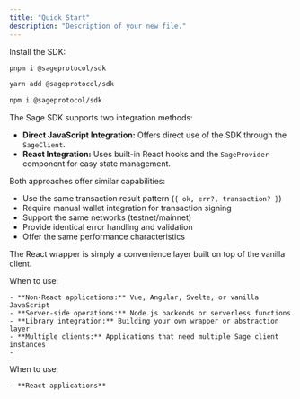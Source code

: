 ```yaml
---
title: "Quick Start"
description: "Description of your new file."
---
```


Install the SDK:

<CodeGroup>

```bash pnpm
pnpm i @sageprotocol/sdk
```


```bash yarn
yarn add @sageprotocol/sdk
```


```bash npm
npm i @sageprotocol/sdk
```

</CodeGroup>

The Sage SDK supports two integration methods:

- **Direct JavaScript Integration:** Offers direct use of the SDK through the `SageClient`.
- **React Integration:** Uses built-in React hooks and the `SageProvider` component for easy state management.

<Info>
  Both approaches offer similar capabilities:

  - Use the same transaction result pattern (`{ ok, err?, transaction? }`)
  - Require manual wallet integration for transaction signing
  - Support the same networks (testnet/mainnet)
  - Provide identical error handling and validation
  - Offer the same performance characteristics

  The React wrapper is simply a convenience layer built on top of the vanilla client.
</Info>

<Tabs>
  <Tab title="Direct Javascript Integration">
    When to use:

    - **Non-React applications:** Vue, Angular, Svelte, or vanilla JavaScript
    - **Server-side operations:** Node.js backends or serverless functions
    - **Library integration:** Building your own wrapper or abstraction layer
    - **Multiple clients:** Applications that need multiple Sage client instances
    - 
  </Tab>
  <Tab title="Javascript Integration">
    When to use:

    - **React applications**
  </Tab>
</Tabs>